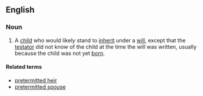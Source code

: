 ==English==

===Noun===
{{wikipedia}}
{{en-noun|pretermitted children}}
# {{lb|en|legal}} A [[child]] who would likely stand to [[inherit]] under a [[will]], except that the [[testator]] did not know of the child at the time the will was written, usually because the child was not yet [[born]].

====Related terms====
* [[pretermitted heir]]
* [[pretermitted spouse]]